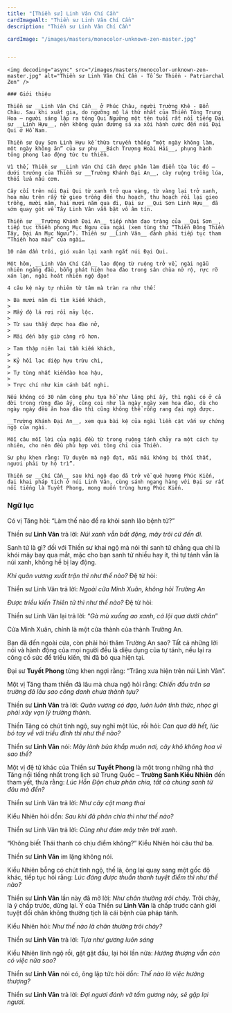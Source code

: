 ```yaml
---
title: "[Thiền sư] Linh Vân Chí Cần"
cardImageAlt: "Thiền sư Linh Vân Chí Cần"
description: "Thiền sư Linh Vân Chí Cần"

cardImage: "/images/masters/monocolor-unknown-zen-master.jpg"


---
```


<div className="grid xl:grid-cols-8 lg:grid-cols-8 md:grid-cols-2 sm:grid-cols-2 xs:grid-cols-1 gap-8 bg-body dark:bg-darkmode-body">

  <div className="lg:col-span-3 md:col-span-1">

    <img decoding="async" src="/images/masters/monocolor-unknown-zen-master.jpg" alt="Thiền sư Linh Vân Chí Cần - Tổ Sư Thiền - Patriarchal Zen" />

    ### Giới thiệu

    Thiền sư __Linh Vân Chí Cần__ ở Phúc Châu, người Trường Khê - Bổn Châu. Sau khi xuất gia, do ngưỡng mộ lá thứ nhất của Thiền Tông Trung Hoa – người sáng lập ra tông Qui Ngưỡng một tên tuổi rất nổi tiếng Đại sư __Linh Hựu__, nên không quản đường sá xa xôi hành cước đến núi Đại Qui ở Hồ Nam.

    Thiền sư Quy Sơn Linh Hựu kế thừa truyền thống “một ngày không làm, một ngày không ăn” của sư phụ __Bách Trượng Hoài Hải__, phụng hành tông phong lao động tức tu thiền.

    Vì thế, Thiền sư __Linh Vân Chí Cần được phân làm điển tòa lúc đó – dưới trướng của Thiền sư __Trường Khánh Đại An__, cày ruộng trồng lúa, thổi lửa nấu cơm.

    Cây cối trên núi Đại Qui từ xanh trở qua vàng, từ vàng lại trở xanh, hoa màu trên rẫy từ gieo trồng đến thu hoạch, thu hoạch rồi lại gieo trồng, mười năm, hai mươi năm qua đi, Đại sư __Qui Sơn Linh Hựu__ đã sớm quay gót về Tây Linh Vân vẫn bặt vô âm tín.

    Thiền sư __Trường Khánh Đại An__ tiếp nhận đạo tràng của __Qui Sơn__, tiếp tục thiền phong Mục Ngưu của ngài (xem tùng thư “Thiền Đông Thiền Tây, Đại An Mục Ngưu”). Thiền sư __Linh Vân__ đành phải tiếp tục tham “Thiền hoa màu” của ngài…

    10 năm dần trôi, gió xuân lại xanh ngắt núi Đại Qui.

    Một hôm, __Linh Vân Chí Cần__ lao động từ ruộng trở về, ngài ngẫu nhiên ngẩng đầu, bỗng phát hiện hoa đào trong sân chùa nở rộ, rực rỡ xán lạn, ngài hoát nhiên ngộ đạo!

    4 câu kệ này tự nhiên từ tâm mà tràn ra như thế:

    > Ba mươi năm đi tìm kiếm khách,
    >
    > Mấy độ lá rơi rồi nảy lộc.
    >
    > Từ sau thấy được hoa đào nở,
    >
    > Mãi đến bây giờ càng rõ hơn.

    > Tam thập niên lai tầm kiếm khách,
    >
    > Kỷ hồi lạc diệp hựu trừu chi,
    >
    > Tự tùng nhất kiếnđào hoa hậu,
    >
    > Trực chí như kim cánh bất nghi.

    Nếu không có 30 năm công phu tựa hồ như lãng phí ấy, thì ngài có ở cả đời trong rừng đào ấy, cũng coi như là ngày ngày xem hoa đào, dù cho ngày ngày đều ăn hoa đào thì cũng không thể rỗng rang đại ngộ được.

    __Trường Khánh Đại An__, xem qua bài kệ của ngài liền cật vấn sự chứng ngộ của ngài.

    Mỗi câu mỗi lời của ngài đều từ trong ruộng tánh chảy ra một cách tự nhiên, cho nên đều phù hợp với tông chỉ của Thiền.

    Sư phụ khen rằng: Từ duyên mà ngộ đạt, mãi mãi không bị thối thất, ngươi phải tự hộ trì”.

    Thiền sư __Chí Cần__ sau khi ngộ đạo đã trở về quê hương Phúc Kiến, đại khai pháp tịch ở núi Linh Vân, cùng sánh ngang hàng với Đại sư rất nổi tiếng là Tuyết Phong, mong muốn trùng hưng Phúc Kiến.

</div>

<div className="lg:col-span-5 md:col-span-1">

  ### Ngữ lục

  Có vị Tăng hỏi: “Làm thế nào để ra khỏi sanh lão bệnh tử?”

  Thiền sư __Linh Vân__ trả lời: _Núi xanh vẫn bất động, mây trôi cứ đến đi._

  Sanh tử là gì? đối với Thiền sư khai ngộ mà nói thì sanh tử chẳng qua chỉ là khói mây bay qua mắt, mặc cho bạn sanh tử nhiều hay ít, thì tự tánh vẫn là núi xanh, không hề bị lay động.

  _Khi quân vương xuất trận thì như thế nào?_ Đệ tử hỏi:

  Thiền sư Linh Vân trả lời: _Ngoài cửa Minh Xuân, không hỏi Trường An_

  _Được triều kiến Thiên tử thì như thế nào?_ Đệ tử hỏi:

  Thiền sư Linh Vân lại trả lời: “_Gà mù xuống ao xanh, cá lội qua dưới chân_”

  Cửa Minh Xuân, chính là một cửa thành của thành Trường An.

  Bạn đã đến ngoài cửa, còn phải hỏi thăm Trường An sao? Tất cả những lời nói và hành động của mọi người đều là diệu dụng của tự tánh, nếu lại ra công cố sức để triều kiến, thì đã bỏ qua hiện tại.

  Đại sư __Tuyết Phong__ từng khen ngợi rằng: “Trăng xưa hiện trên núi Linh Vân”.

  Một vị Tăng tham thiền đã lâu mà chưa ngộ hỏi rằng: _Chiến đấu trên sa trường đã lâu sao công danh chưa thành tựu?_

  Thiền sư __Linh Vân__ trả lời: _Quân vương có đạo, luôn luôn tỉnh thức, nhọc gì phải xây vạn lý trường thành._

  Thiền Tăng có chút tỉnh ngộ, suy nghĩ một lúc, rồi hỏi: _Can qua đã hết, lúc bó tay về với triều đình thì như thế nào?_

  Thiền sư __Linh Vân__ nói: _Mây lành bủa khắp muôn nơi, cây khô không hoa vì sao thế?_

  Một vị đệ tử khác của Thiền sư __Tuyết Phong__ là một trong những nhà thơ Tăng nổi tiếng nhất trong lịch sử Trung Quốc – __Trường Sanh Kiểu Nhiên__ đến tham yết, thưa rằng: _Lúc Hỗn Độn chưa phân chia, tất cả chúng sanh từ đâu mà đến?_

  Thiền sư Linh Vân trả lời: _Như cây cột mang thai_

  Kiểu Nhiên hỏi dồn: _Sau khi đã phân chia thì như thế nào?_

  Thiền sư Linh Vân trả lời: _Cũng như đám mây trên trời xanh._

  “Không biết Thái thanh có chịu điểm không?” Kiểu Nhiên hỏi câu thứ ba.

  Thiền sư __Linh Vân__ im lặng không nói.

  Kiểu Nhiên bỗng có chút tỉnh ngộ, thế là, ông lại quay sang một gốc độ khác, tiếp tục hỏi rằng: _Lúc đáng được thuần thanh tuyệt điểm thì như thế nào?_

  Thiền sư __Linh Vân__ lần này đã mở lời: _Như chân thường trôi chảy._
  Trôi chảy, là ý chấp trước, dừng lại.
  Ý của Thiền sư __Linh Vân__ là chấp trước cảnh giới tuyệt đối chân không thường tịch là cái bệnh của pháp tánh.

  Kiểu Nhiên hỏi: _Như thế nào là chân thường trôi chảy?_

  Thiền sư __Linh Vân__ trả lời: _Tựa như gương luôn sáng_

  Kiểu Nhiên lĩnh ngộ rồi, gật gật đầu, lại hỏi lần nữa: _Hướng thượng vẫn còn có việc nữa sao?_

  Thiền sư __Linh Vân__ nói có, ông lập tức hỏi dồn: _Thế nào là việc hướng thượng?_

  Thiền sư __Linh Vân__ trả lời: _Đợi ngươi đánh vỡ tấm gương này, sẽ gặp lại ngươi_.

  <Notice type="warning" title="cảnh ngữ">

  </Notice>

  <Notice type="tip" title="tác phẩm">

  </Notice>

  <Notice type="info" title="thông tin khác">

  </Notice>

</div>

</div>
